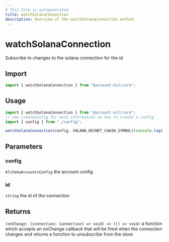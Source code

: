 ```yaml
---
# This file is autogenerated
title: watchSolanaConnection
description: Overview of the watchSolanaConnection method
---
```


# watchSolanaConnection

Subscribe to changes to the solana connection for the id

## Import

```ts
import { watchSolanaConnection } from "@account-kit/core";
```

## Usage

```ts
import { watchSolanaConnection } from "@account-kit/core";
// see createConfig for more information on how to create a config
import { config } from "./config";

watchSolanaConnection(config, SOLANA_DEVNET_CHAIN_SYMBOL)(console.log);
```

## Parameters

### config

`AlchemyAccountsConfig`
the account config

### id

`string`
the id of the connection

## Returns

`(onChange: (connection: Connection) => void) => (() => void)`
a function which accepts an onChange callback that will be fired when the connection changes and returns a function to unsubscribe from the store
